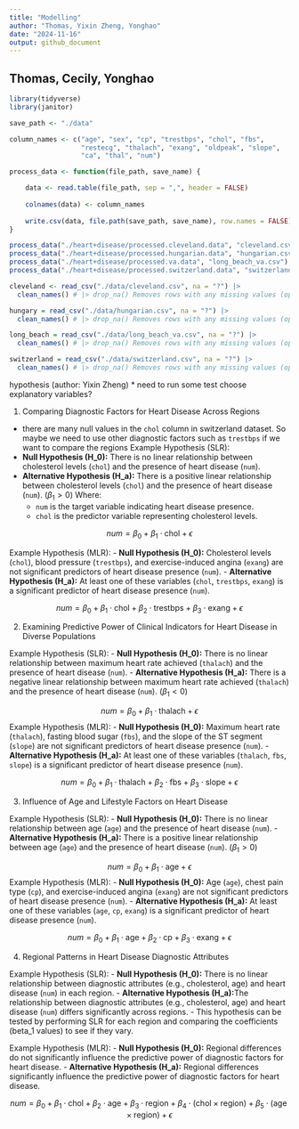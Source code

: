 ```yaml
---
title: "Modelling"
author: "Thomas, Yixin Zheng, Yonghao"
date: "2024-11-16"
output: github_document
---
```


## Thomas, Cecily, Yonghao
```r
library(tidyverse)
library(janitor)
```

```r
save_path <- "./data"

column_names <- c("age", "sex", "cp", "trestbps", "chol", "fbs", 
                  "restecg", "thalach", "exang", "oldpeak", "slope", 
                  "ca", "thal", "num")

process_data <- function(file_path, save_name) {

    data <- read.table(file_path, sep = ",", header = FALSE)
    
    colnames(data) <- column_names
    
    write.csv(data, file.path(save_path, save_name), row.names = FALSE)
}

process_data("./heart+disease/processed.cleveland.data", "cleveland.csv")
process_data("./heart+disease/processed.hungarian.data", "hungarian.csv")
process_data("./heart+disease/processed.va.data", "long_beach_va.csv")
process_data("./heart+disease/processed.switzerland.data", "switzerland.csv")
```

```r
cleveland <- read_csv("./data/cleveland.csv", na = "?") |> 
  clean_names() # |> drop_na() Removes rows with any missing values (optional, adjust as needed)

hungary = read_csv("./data/hungarian.csv", na = "?") |> 
  clean_names() # |> drop_na() Removes rows with any missing values (optional, adjust as needed)

long_beach = read_csv("./data/long_beach_va.csv", na = "?") |> 
  clean_names() # |> drop_na() Removes rows with any missing values (optional, adjust as needed)

switzerland = read_csv("./data/switzerland.csv", na = "?") |> 
  clean_names() # |> drop_na() Removes rows with any missing values (optional, adjust as needed) 
```
hypothesis (author: Yixin Zheng)
* need to run some test choose explanatory variables?

1. Comparing Diagnostic Factors for Heart Disease Across Regions

* there are many null values in the `chol` column in switzerland dataset. So maybe we need to use other diagnostic factors such as `trestbps` if we want to compare the regions
Example Hypothesis (SLR):
- **Null Hypothesis (H_0):** There is no linear relationship between cholesterol levels (`chol`) and the presence of heart disease (`num`).
- **Alternative Hypothesis (H_a):** There is a positive linear relationship between cholesterol levels (`chol`) and the presence of heart disease (`num`). ($\beta_1>0$)
  Where:
  - `num` is the target variable indicating heart disease presence.
  - `chol` is the predictor variable representing cholesterol levels.

$$ num = \beta_0 + \beta_1 \cdot \text{chol} + \epsilon $$

Example Hypothesis (MLR):
- **Null Hypothesis (H_0):** Cholesterol levels (`chol`), blood pressure (`trestbps`), and exercise-induced angina (`exang`) are not significant predictors of heart disease presence (`num`).
- **Alternative Hypothesis (H_a):** At least one of these variables (`chol`, `trestbps`, `exang`) is a significant predictor of heart disease presence (`num`).

$$ num = \beta_0 + \beta_1 \cdot \text{chol} + \beta_2 \cdot \text{trestbps} + \beta_3 \cdot \text{exang} + \epsilon $$

2. Examining Predictive Power of Clinical Indicators for Heart Disease in Diverse Populations

Example Hypothesis (SLR):
- **Null Hypothesis (H_0):** There is no linear relationship between maximum heart rate achieved (`thalach`) and the presence of heart disease (`num`).
- **Alternative Hypothesis (H_a):** There is a negative linear relationship between maximum heart rate achieved (`thalach`) and the presence of heart disease (`num`). ($\beta_1<0$)

$$ num = \beta_0 + \beta_1 \cdot \text{thalach} + \epsilon $$
Example Hypothesis (MLR):
- **Null Hypothesis (H_0):** Maximum heart rate (`thalach`), fasting blood sugar (`fbs`), and the slope of the ST segment (`slope`) are not significant predictors of heart disease presence (`num`).
- **Alternative Hypothesis (H_a):** At least one of these variables (`thalach`, `fbs`, `slope`) is a significant predictor of heart disease presence (`num`).

$$ num = \beta_0 + \beta_1 \cdot \text{thalach} + \beta_2 \cdot \text{fbs} + \beta_3 \cdot \text{slope} + \epsilon $$

3. Influence of Age and Lifestyle Factors on Heart Disease

Example Hypothesis (SLR):
- **Null Hypothesis (H_0):** There is no linear relationship between age (`age`) and the presence of heart disease (`num`).
- **Alternative Hypothesis (H_a):** There is a positive linear relationship between age (`age`) and the presence of heart disease (`num`). ($\beta_1>0$)

$$ num = \beta_0 + \beta_1 \cdot \text{age} + \epsilon $$
Example Hypothesis (MLR):
- **Null Hypothesis (H_0):** Age (`age`), chest pain type (`cp`), and exercise-induced angina (`exang`) are not significant predictors of heart disease presence (`num`).
- **Alternative Hypothesis (H_a):** At least one of these variables (`age`, `cp`, `exang`) is a significant predictor of heart disease presence (`num`).

$$ num = \beta_0 + \beta_1 \cdot \text{age} + \beta_2 \cdot \text{cp} + \beta_3 \cdot \text{exang} + \epsilon $$

4. Regional Patterns in Heart Disease Diagnostic Attributes

Example Hypothesis (SLR):
- **Null Hypothesis (H_0):** There is no linear relationship between diagnostic attributes (e.g., cholesterol, age) and heart disease (`num`) in each region.
- **Alternative Hypothesis (H_a):**The relationship between diagnostic attributes (e.g., cholesterol, age) and heart disease (`num`) differs significantly across regions.
- This hypothesis can be tested by performing SLR for each region and comparing the coefficients (beta_1 values) to see if they vary.

Example Hypothesis (MLR):
- **Null Hypothesis (H_0):** Regional differences do not significantly influence the predictive power of diagnostic factors for heart disease.
- **Alternative Hypothesis (H_a):** Regional differences significantly influence the predictive power of diagnostic factors for heart disease.

$$ num = \beta_0 + \beta_1 \cdot \text{chol} + \beta_2 \cdot \text{age} + \beta_3 \cdot \text{region} + \beta_4 \cdot (\text{chol} \times \text{region}) + \beta_5 \cdot (\text{age} \times \text{region}) + \epsilon $$